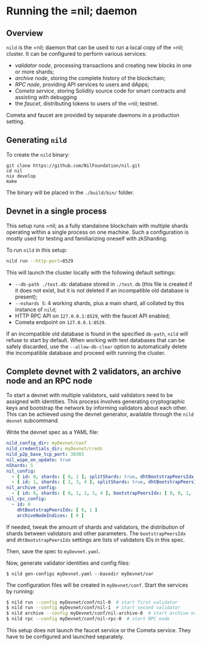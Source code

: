 # Running the =nil; daemon

## Overview

`nild` is the =nil; daemon that can be used to run a local copy of the =nil; cluster. It can be configured to perform various services:

* *validator node*, processing transactions and creating new blocks
  in one or more shards;
* *archive node*, storing the complete history of the blockchain;
* *RPC node*, providing API services to users and dApps;
* *Cometa service*, storing Solidity source code for smart contracts and assisting with debugging
* the _faucet_, distributing tokens to users of the =nil; testnet.

Cometa and faucet are provided by separate daemons in a production setting.

## Generating `nild`

To create the `nild` binary:

```
git clone https://github.com/NilFoundation/nil.git
cd nil
nix develop
make
```

The binary will be placed in the `./build/bin/` folder.

## Devnet in a single process

This setup runs =nil; as a fully standalone blockchain with multiple shards operating within a single process on one machine. Such a configuration is mostly used for testing and familiarizing oneself with zkSharding.

To run `nild` in this setup:

```bash
nild run --http-port=8529
```

This will launch the cluster locally with the following default settings:
* `--db-path ./test.db`: database stored in `./test.db` (this file is created if it does not exist, but it is not deleted if an incompatible old database is present);
* `--nshards 5`: 4 working shards, plus a main shard, all collated by this instance of `nild`;
* HTTP RPC API on `127.0.0.1:8529`, with the faucet API enabled;
* Cometa endpoint on `127.0.0.1:8529`.

If an incompatible old database is found in the specified `db-path`, `nild` will refuse to start by default. When working with test databases that can be safely discarded, use the `--allow-db-clear` option to automatically delete the incompatible database and proceed with running the cluster.

## Complete devnet with 2 validators, an archive node and an RPC node

To start a devnet with multiple validators, said validators need to be assigned with identities. This process involves generating cryptographic keys and bootstrap the network by informing validators
about each other. This can be achieved using the devnet generator, available through the `nild devnet` subcommand.

Write the devnet spec as a YAML file:

```yaml showLineNumbers
nild_config_dir: myDevnet/conf
nild_credentials_dir: myDevnet/creds
nild_p2p_base_tcp_port: 30303
nil_wipe_on_update: true
nShards: 5
nil_config:
  - { id: 0, shards: [ 0, 1 ], splitShards: true, dhtBootstrapPeersIdx: [1] }
  - { id: 1, shards: [ 2, 3, 4 ], splitShards: true, dhtBootstrapPeersIdx: [0] }
nil_archive_config:
  - { id: 0, shards: [ 0, 1, 2, 3, 4 ], bootstrapPeersIdx: [ 0, 0, 1, 1 ], dhtBootstrapPeersIdx: [0, 1] }
nil_rpc_config:
  - id: 0
    dhtBootstrapPeersIdx: [ 0, 1 ]
    archiveNodeIndices: [ 0 ]
```

If needed, tweak the amount of shards and validators, the distribution
of shards between validators and other parameters. The `bootstrapPeersIdx` and
`dhtBootstrapPeersIdx` settings are lists of validators IDs in this
spec.

Then, save the spec to `myDevnet.yaml`.

Now, generate validator identities and config files:

```shell
$ nild gen-configs myDevnet.yaml --basedir myDevnet/var
```

The configuration files will be created in `myDevnet/conf`. Start the services by running:

```bash
$ nild run --config myDevnet/conf/nil-0  # start first validator
$ nild run --config myDevnet/conf/nil-1  # start second validator
$ nild archive --config myDevnet/conf/nil-archive-0  # start archive node
$ nild rpc --config myDevnet/conf/nil-rpc-0  # start RPC node
```

This setup does not launch the faucet service or the Cometa service. They have to be configured
and launched separately.
